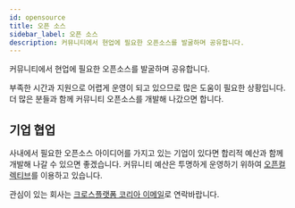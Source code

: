 ```yaml
---
id: opensource
title: 오픈 소스
sidebar_label: 오픈 소스
description: 커뮤니티에서 현업에 필요한 오픈소스를 발굴하며 공유합니다.
---
```



<AdFitMobileBanner
  unit="DAN-YpcHf9p49U5ykXi8"
  className="adfit-top-mobile"
/>

커뮤니티에서 현업에 필요한 오픈소스를 발굴하며 공유합니다.

부족한 시간과 지원으로 어렵게 운영이 되고 있으므로 많은 도움이 필요한 상황입니다.
더 많은 분들과 함께 커뮤니티 오픈소스를 개발해 나갔으면 합니다.

## 기업 협업

사내에서 필요한 오픈소스 아이디어를 가지고 있는 기업이 있다면 합리적 예산과 함께 개발해 나갈 수 있으면 좋겠습니다. 커뮤니티 예산은 투명하게 운영하기 위하여 [오픈컬렉티브](https://opencollective.com/dooboolab-community)를 이용하고 있습니다.

관심이 있는 회사는 [크로스플랫폼 코리아 이메일](mailto:crossplatformkorea@gmail.com)로 연락바랍니다.
